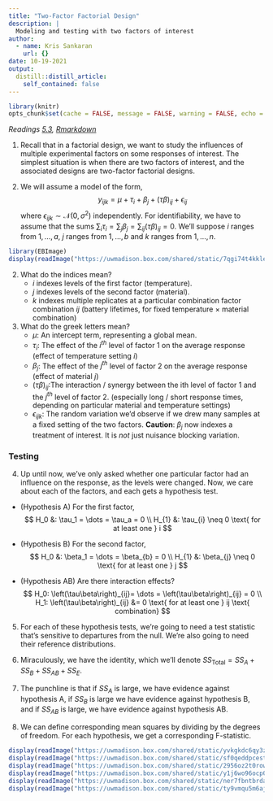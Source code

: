 ```yaml
---
title: "Two-Factor Factorial Design"
description: |
  Modeling and testing with two factors of interest
author:
  - name: Kris Sankaran
    url: {}
date: 10-19-2021
output:
  distill::distill_article:
    self_contained: false
---
```


```r
library(knitr)
opts_chunk$set(cache = FALSE, message = FALSE, warning = FALSE, echo = TRUE)
```

_Readings [5.3](), [Rmarkdown]()_

1. Recall that in a factorial design, we want to study the influences of
multiple experimental factors on some responses of interest. The simplest
situation is when there are two factors of interest, and the associated designs
are two-factor factorial designs.

2. We will assume a model of the form,
$$
y_{ijk} = \mu + \tau_i + \beta_j + \left(\tau\beta\right)_{ij} + \epsilon_{ij}
$$
  where $\epsilon_{ijk} \sim \mathcal{N}\left(0, \sigma^2\right)$ independently.
  For identifiability, we have to assume that the sums $\sum_{i} \tau_i =
  \sum_{j} \beta_{j}= \sum_{ij} \left(\tau\beta\right)_{ij}=0$. We’ll suppose
  $i$ ranges from $1, \dots, a$, $j$ ranges from $1, \dots, b$ and $k$ ranges
  from $1,\dots, n$.
  
```r
library(EBImage)
display(readImage("https://uwmadison.box.com/shared/static/7qgi74t4kkleybceodksuroyaavn9zoq.png"))
```

2. What do the indices mean?
    * $i$ indexes levels of the first factor (temperature).
    * $j$ indexes levels of the second factor (material).
    * $k$ indexes multiple replicates at a particular combination factor
    combination $ij$ (battery lifetimes, for fixed temperature $\times$ material
    combination)
  
3. What do the greek letters mean?
    * $\mu$: An intercept term, representing a global mean.
    * $\tau_i$: The effect of the $i^{th}$ level of factor 1 on the average response
    (effect of temperature setting $i$)
    * $\beta_{j}$: The effect of the $j^{th}$ level of factor 2 on the average
    response (effect of material $j$)
    * $\left(\tau\beta\right)_{ij}$:The interaction / synergy between the ith level
    of factor 1 and the $j^{th}$ level of factor 2. (especially long / short response
    times, depending on particular material and temperature settings)
    * $\epsilon_{ijk}$: The random variation we’d observe if we drew many samples at
    a fixed setting of the two factors.
      __Caution__: $\beta_j$ now indexes a treatment of interest. It is *not* just
      nuisance blocking variation.
  
### Testing

4. Up until now, we’ve only asked whether one particular factor had an influence
on the response, as the levels were changed. Now, we care about each of the
factors, and each gets a hypothesis test.

  * (Hypothesis A) For the first factor, 
$$
H_0 &: \tau_1 = \dots = \tau_a = 0 \\
H_{1} &: \tau_{i} \neq 0 \text{ for at least one } i
$$

  * (Hypothesis B) For the second factor,
$$
H_0 &: \beta_1 = \dots = \beta_{b} = 0 \\
H_{1} &: \beta_{j} \neq 0 \text{ for at least one } j
$$

  * (Hypothesis AB) Are there interaction effects?
$$
H_0: \left(\tau\beta\right)_{ij}= \dots = \left(\tau\beta\right)_{ij} = 0 \\
H_1: \left(\tau\beta\right)_{ij} &= 0 \text{ for at least one } ij \text{ combination}
$$

5. For each of these hypothesis tests, we’re going to need a test statistic
that’s sensitive to departures from the null. We’re also going to need their
reference distributions.

6. Miraculously, we have the identity,
\begin{align*}
\sum_{i j k}\left(y_{i j k}-\bar{y}\right)^{2}=& b n \sum_{i}\left(\bar{y}_{i . .}-\bar{y}\right)^{2}+\\
& a n \sum_{j}\left(\bar{y}_{j} .-\bar{y}\right)^{2}+\\
& n \sum_{i, j}\left(\bar{y}_{i j}-\bar{y}_{i .}-\bar{y}_{. j}-\bar{y}\right)^{2}+\\
& \sum_{i, j, k}\left(y_{i j k}-\bar{y}_{i j} .\right)^{2}
\end{align*}
  which we’ll denote $SS_{\text{Total}}=SS_{A}+SS_{B}+SS_{AB}+SS_{E}$.

7. The punchline is that if $SS_{A}$ is large, we have evidence against
hypothesis A, if $SS_{B}$ is large we have evidence against hypothesis B, and if
$SS_{AB}$ is large, we have evidence against hypothesis AB.

8. We can define corresponding mean squares by dividing by the degrees of
freedom. For each hypothesis, we get a corresponding F-statistic.

```r
display(readImage("https://uwmadison.box.com/shared/static/yvkgkdc6qy3zjhxzi895if0kmvlmb1nu.png"))
display(readImage("https://uwmadison.box.com/shared/static/sf0qeddpcestas9t5c2ubo7rsyz9cnpk.png"))
display(readImage("https://uwmadison.box.com/shared/static/2956oz2t0rows6bj3zprb0yssagp7fww.png"))
display(readImage("https://uwmadison.box.com/shared/static/y1j6wo96ocp0cr2ourswaklsa6exl8ed.png"))
display(readImage("https://uwmadison.box.com/shared/static/ner7fbntbrdatsi94lk8p7bz469vigcd.png"))
display(readImage("https://uwmadison.box.com/shared/static/ty9vmqu5m6ajdc1l5roc55hill06mv3y.png"))
```

